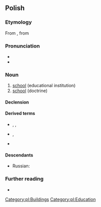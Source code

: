 {{also|szkołą}}
==Polish==
{{wikipedia|dab=szkoła|lang=pl|szkoła (oświata)}}

===Etymology===
From {{etyl|la|pl}} {{m|la|schola}}, from {{etyl|grc|pl}} {{m|grc|σχολή}}

===Pronunciation===
* {{audio|Pl-szkoła.ogg|audio|lang=pl}}
* {{pl-IPA}}

===Noun===
{{pl-noun|f|dim=szkółka}}

# [[school]] (educational institution)
# [[school]] (doctrine)

====Declension====
{{pl-decl-noun-f|szko|ł|genp=szkół}}

====Derived terms====
* {{qualifier|verbs}} {{l|pl|szkolić}}, {{l|pl|wyszkolić}}, {{l|pl|przeszkolić}}
* {{qualifier|nouns}} {{l|pl|szkolnictwo}}, {{l|pl|szkolenie}}
* {{qualifier|adjectives}} {{l|pl|szkolny}}

====Descendants====
* Russian: {{l|ru|школа}}

===Further reading===
* {{R:PWN}}

[[Category:pl:Buildings]]
[[Category:pl:Education]]